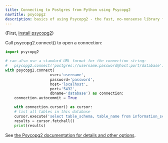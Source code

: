 ```yaml
---
title: Connecting to Postgres from Python using Psycopg2
navTitle: psycopg2
description: basics of using Psycopg2 - the fast, no-nonsense library for accessing Postgres from Python
---
```


(First, [install psycopg2](/getting-started/connecting_to_postgres/python))

Call psycopg2.connect() to open a connection:

```python
import psycopg2

# can also use a standard URL format for the connection string: 
#   psycopg2.connect('postgres://username:password@host:port/database')
with psycopg2.connect(
                    user='username', 
                    password='password', 
                    host='localhost', 
                    port='5432', 
                    dbname='database') as connection:
    connection.autocommit = True

    with connection.cursor() as cursor:
    # list all tables in this database
    cursor.execute('select table_schema, table_name from information_schema.tables')
    results = cursor.fetchall()
    print(results)
```

See [the Psycopg2 documentation for details and other options](https://www.psycopg.org/docs/module.html#psycopg2.connect). 
